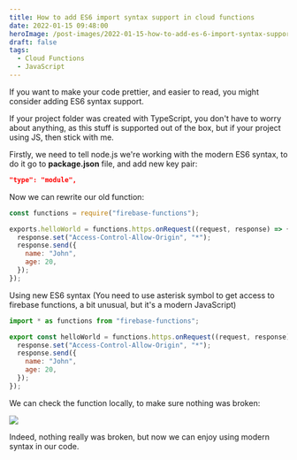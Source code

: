 ```yaml
---
title: How to add ES6 import syntax support in cloud functions
date: 2022-01-15 09:48:00
heroImage: /post-images/2022-01-15-how-to-add-es-6-import-syntax-support-in-cloud-functions.webp
draft: false
tags:
  - Cloud Functions
  - JavaScript
---
```


If you want to make your code prettier, and easier to read, you might consider adding ES6 syntax support.

If your project folder was created with TypeScript, you don't have to worry about anything, as this stuff is supported out of the box, but if your project using JS, then stick with me.

Firstly, we need to tell node.js we're working with the modern ES6 syntax, to do it go to **package.json** file, and add new key pair:

```json
"type": "module",
```

Now we can rewrite our old function:

```javascript
const functions = require("firebase-functions");

exports.helloWorld = functions.https.onRequest((request, response) => {
  response.set("Access-Control-Allow-Origin", "*");
  response.send({
    name: "John",
    age: 20,
  });
});
```

Using new ES6 syntax
(You need to use asterisk symbol to get access to firebase functions, a bit unusual, but it's a modern JavaScript)

```javascript
import * as functions from "firebase-functions";

export const helloWorld = functions.https.onRequest((request, response) => {
  response.set("Access-Control-Allow-Origin", "*");
  response.send({
    name: "John",
    age: 20,
  });
});
```

We can check the function locally, to make sure nothing was broken:

![](/post-images/2022-01-image-response.webp)

Indeed, nothing really was broken, but now we can enjoy using modern syntax in our code.
